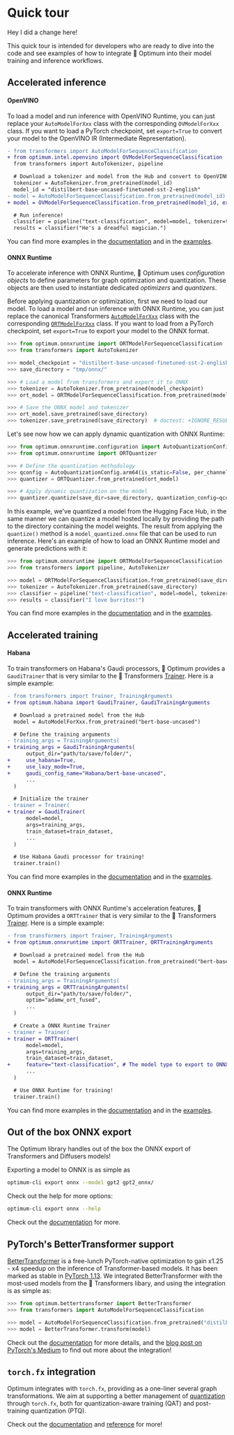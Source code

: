 <!--Copyright 2022 The HuggingFace Team. All rights reserved.

Licensed under the Apache License, Version 2.0 (the "License"); you may not use this file except in compliance with
the License. You may obtain a copy of the License at

http://www.apache.org/licenses/LICENSE-2.0

Unless required by applicable law or agreed to in writing, software distributed under the License is distributed on
an "AS IS" BASIS, WITHOUT WARRANTIES OR CONDITIONS OF ANY KIND, either express or implied. See the License for the
specific language governing permissions and limitations under the License.
-->

# Quick tour

Hey I did a change here!

This quick tour is intended for developers who are ready to dive into the code and see examples of how to integrate 🤗 Optimum into their model training and inference workflows.

## Accelerated inference

#### OpenVINO

To load a model and run inference with OpenVINO Runtime, you can just replace your `AutoModelForXxx` class with the corresponding `OVModelForXxx` class.
If you want to load a PyTorch checkpoint, set `export=True` to convert your model to the OpenVINO IR (Intermediate Representation).

```diff
- from transformers import AutoModelForSequenceClassification
+ from optimum.intel.openvino import OVModelForSequenceClassification
  from transformers import AutoTokenizer, pipeline

  # Download a tokenizer and model from the Hub and convert to OpenVINO format
  tokenizer = AutoTokenizer.from_pretrained(model_id)
  model_id = "distilbert-base-uncased-finetuned-sst-2-english"
- model = AutoModelForSequenceClassification.from_pretrained(model_id)
+ model = OVModelForSequenceClassification.from_pretrained(model_id, export=True)

  # Run inference!
  classifier = pipeline("text-classification", model=model, tokenizer=tokenizer)
  results = classifier("He's a dreadful magician.")
```

You can find more examples in the [documentation](https://huggingface.co/docs/optimum/intel/inference) and in the [examples](https://github.com/huggingface/optimum-intel/tree/main/examples/openvino).


#### ONNX Runtime

To accelerate inference with ONNX Runtime, 🤗 Optimum uses _configuration objects_ to define parameters for graph optimization and quantization. These objects are then used to instantiate dedicated _optimizers_ and _quantizers_.

Before applying quantization or optimization, first we need to load our model. To load a model and run inference with ONNX Runtime, you can just replace the canonical Transformers [`AutoModelForXxx`](https://huggingface.co/docs/transformers/model_doc/auto#transformers.AutoModel) class with the corresponding [`ORTModelForXxx`](https://huggingface.co/docs/optimum/onnxruntime/package_reference/modeling_ort#optimum.onnxruntime.ORTModel) class. If you want to load from a PyTorch checkpoint, set `export=True` to export your model to the ONNX format.

```python
>>> from optimum.onnxruntime import ORTModelForSequenceClassification
>>> from transformers import AutoTokenizer

>>> model_checkpoint = "distilbert-base-uncased-finetuned-sst-2-english"
>>> save_directory = "tmp/onnx/"

>>> # Load a model from transformers and export it to ONNX
>>> tokenizer = AutoTokenizer.from_pretrained(model_checkpoint)
>>> ort_model = ORTModelForSequenceClassification.from_pretrained(model_checkpoint, export=True)

>>> # Save the ONNX model and tokenizer
>>> ort_model.save_pretrained(save_directory)
>>> tokenizer.save_pretrained(save_directory)  # doctest: +IGNORE_RESULT
```

Let's see now how we can apply dynamic quantization with ONNX Runtime:

```python
>>> from optimum.onnxruntime.configuration import AutoQuantizationConfig
>>> from optimum.onnxruntime import ORTQuantizer

>>> # Define the quantization methodology
>>> qconfig = AutoQuantizationConfig.arm64(is_static=False, per_channel=False)
>>> quantizer = ORTQuantizer.from_pretrained(ort_model)

>>> # Apply dynamic quantization on the model
>>> quantizer.quantize(save_dir=save_directory, quantization_config=qconfig)  # doctest: +IGNORE_RESULT
```

In this example, we've quantized a model from the Hugging Face Hub, in the same manner we can quantize a model hosted locally by providing the path to the directory containing the model weights. The result from applying the `quantize()` method is a `model_quantized.onnx` file that can be used to run inference. Here's an example of how to load an ONNX Runtime model and generate predictions with it:

```python
>>> from optimum.onnxruntime import ORTModelForSequenceClassification
>>> from transformers import pipeline, AutoTokenizer

>>> model = ORTModelForSequenceClassification.from_pretrained(save_directory, file_name="model_quantized.onnx")
>>> tokenizer = AutoTokenizer.from_pretrained(save_directory)
>>> classifier = pipeline("text-classification", model=model, tokenizer=tokenizer)
>>> results = classifier("I love burritos!")
```

You can find more examples in the [documentation](https://huggingface.co/docs/optimum/onnxruntime/quickstart) and in the [examples](https://github.com/huggingface/optimum/tree/main/examples/onnxruntime).


## Accelerated training

#### Habana

To train transformers on Habana's Gaudi processors, 🤗 Optimum provides a `GaudiTrainer` that is very similar to the 🤗 Transformers [Trainer](https://huggingface.co/docs/transformers/main_classes/trainer). Here is a simple example:

```diff
- from transformers import Trainer, TrainingArguments
+ from optimum.habana import GaudiTrainer, GaudiTrainingArguments

  # Download a pretrained model from the Hub
  model = AutoModelForXxx.from_pretrained("bert-base-uncased")

  # Define the training arguments
- training_args = TrainingArguments(
+ training_args = GaudiTrainingArguments(
      output_dir="path/to/save/folder/",
+     use_habana=True,
+     use_lazy_mode=True,
+     gaudi_config_name="Habana/bert-base-uncased",
      ...
  )

  # Initialize the trainer
- trainer = Trainer(
+ trainer = GaudiTrainer(
      model=model,
      args=training_args,
      train_dataset=train_dataset,
      ...
  )

  # Use Habana Gaudi processor for training!
  trainer.train()
```

You can find more examples in the [documentation](https://huggingface.co/docs/optimum/habana/quickstart) and in the [examples](https://github.com/huggingface/optimum-habana/tree/main/examples).


#### ONNX Runtime

To train transformers with ONNX Runtime's acceleration features, 🤗 Optimum provides a `ORTTrainer` that is very similar to the 🤗 Transformers [Trainer](https://huggingface.co/docs/transformers/main_classes/trainer). Here is a simple example:

```diff
- from transformers import Trainer, TrainingArguments
+ from optimum.onnxruntime import ORTTrainer, ORTTrainingArguments

  # Download a pretrained model from the Hub
  model = AutoModelForSequenceClassification.from_pretrained("bert-base-uncased")

  # Define the training arguments
- training_args = TrainingArguments(
+ training_args = ORTTrainingArguments(
      output_dir="path/to/save/folder/",
      optim="adamw_ort_fused",
      ...
  )

  # Create a ONNX Runtime Trainer
- trainer = Trainer(
+ trainer = ORTTrainer(
      model=model,
      args=training_args,
      train_dataset=train_dataset,
+     feature="text-classification", # The model type to export to ONNX
      ...
  )

  # Use ONNX Runtime for training!
  trainer.train()
```

You can find more examples in the [documentation](https://huggingface.co/docs/optimum/onnxruntime/usage_guides/trainer) and in the [examples](https://github.com/huggingface/optimum/tree/main/examples/onnxruntime/training).

## Out of the box ONNX export

The Optimum library handles out of the box the ONNX export of Transformers and Diffusers models!

Exporting a model to ONNX is as simple as

```bash
optimum-cli export onnx --model gpt2 gpt2_onnx/
```

Check out the help for more options:

```bash
optimum-cli export onnx --help
```

Check out the [documentation](https://huggingface.co/docs/optimum/exporters/onnx/usage_guides/export_a_model) for more.

## PyTorch's BetterTransformer support

[BetterTransformer](https://pytorch.org/blog/a-better-transformer-for-fast-transformer-encoder-inference/) is a free-lunch PyTorch-native optimization to gain x1.25 - x4 speedup on the inference of Transformer-based models. It has been marked as stable in [PyTorch 1.13](https://pytorch.org/blog/PyTorch-1.13-release/). We integrated BetterTransformer with the most-used models from the 🤗 Transformers libary, and using the integration is as simple as:

```python
>>> from optimum.bettertransformer import BetterTransformer
>>> from transformers import AutoModelForSequenceClassification

>>> model = AutoModelForSequenceClassification.from_pretrained("distilbert-base-uncased-finetuned-sst-2-english")
>>> model = BetterTransformer.transform(model)
```

Check out the [documentation](https://huggingface.co/docs/optimum/bettertransformer/overview) for more details, and the [blog post on PyTorch's Medium](https://medium.com/pytorch/bettertransformer-out-of-the-box-performance-for-huggingface-transformers-3fbe27d50ab2) to find out more about the integration!

## `torch.fx` integration

Optimum integrates with `torch.fx`, providing as a one-liner several graph transformations. We aim at supporting a better management of [quantization](https://huggingface.co/docs/optimum/concept_guides/quantization) through `torch.fx`, both for quantization-aware training (QAT) and post-training quantization (PTQ).

Check out the [documentation](https://huggingface.co/docs/optimum/torch_fx/usage_guides/optimization) and [reference](https://huggingface.co/docs/optimum/torch_fx/package_reference/optimization) for more!
